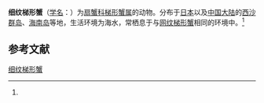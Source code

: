 {{Speciesbox
| name = 细纹梯形蟹
| status = 
| status_system = 
| image = 
| genus = Trapezia
| species = reticulata
| authority = (Stimpson, 1858)<ref name='id11851'>{{cite web| url =http://www.bioinfo.cn/db05/BjdwSpecies.php?action=view&id=11851| title =细纹梯形蟹| work =《中国动物物种编目数据库》| publisher =中国科学院微生物研究所| author =中国科学院动物研究所| accessdate =2009-04-28| deadurl =yes| archiveurl =https://web.archive.org/web/20160305060121/http://www.bioinfo.cn/db05/BjdwSpecies.php?action=view&id=11851| archivedate =2016-03-05}}</ref>
}}

'''细纹梯形蟹'''（[[学名|学名]]：{{lang|la|''Trapezia reticulata''}}）为[[扇蟹科|扇蟹科]][[梯形蟹属|梯形蟹属]]的动物。分布于[[日本|日本]]以及[[中国大陆|中国大陆]]的[[西沙群岛|西沙群岛]]、[[海南岛|海南岛]]等地，生活环境为海水，常栖息于与[[网纹梯形蟹|网纹梯形蟹]]相同的环境中。<ref name='id11851'/>

== 参考文献 ==
{{reflist}}

{{Wikispecies|Trapezia reticulata}}
{{Taxonbar|from=Q15230314}}

[[Category:梯形蟹属|细纹梯形蟹]]


{{螃蟹小作品}}